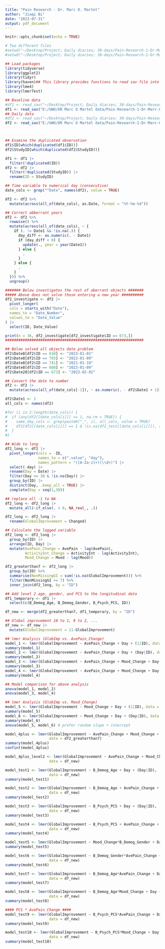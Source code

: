 ```yaml
---
title: "Pain Research - Dr. Marc O. Martel"
author: "Jiaqi Bi"
date: "2023-07-31"
output: pdf_document
---
```


```r
knitr::opts_chunk$set(echo = TRUE)
```

```r
# Two different files
#setwd("~/Desktop/Project; Daily diaries; 30-days/Pain-Research-1-Dr-Marc-O-Martel/Datasets; Project; Martel")
#setwd("~/Desktop/Project; Daily diaries; 30-days/Pain-Research-1-Dr-Marc-O-Martel/Datasets; Project; Jamison")
```

```r
## Load packages
library(tidyverse)
library(ggplot2)
library(tidyr)
library(haven)## This library provides functions to read sav file into R
library(lme4)
library(lmerTest)
```

```r
## Baseline data
#df1 <- read_sav("~/Desktop/Project; Daily diaries; 30-days/Pain-Research-1-Dr-Marc-O-Martel/Datasets; Project; Jamison/Dataset; Jamison project; Baseline.sav")
df1 <- read_sav("E:/UWO/DR Marc O Martel data/Pain-Research-1-Dr-Marc-O-Martel/Datasets; Project; Jamison/Dataset; Jamison project; Baseline.sav")
## Daily data
#df2 <- read_sav("~/Desktop/Project; Daily diaries; 30-days/Pain-Research-1-Dr-Marc-O-Martel/Datasets; Project; Jamison/Dataset; Jamison project; Daily.sav")
df2 <- read_sav("E:/UWO/DR Marc O Martel data/Pain-Research-1-Dr-Marc-O-Martel/Datasets; Project; Jamison/Dataset; Jamison project; Daily.sav")



## Examine the duplicated observation
df1$ID[which(duplicated(df1$ID))]
df2$StudyID[which(duplicated(df2$StudyID))]

df1 <- df1 |>
  filter(!duplicated(ID))
df2 <- df2 |>
  filter(!duplicated(StudyID)) |>
  rename(ID = StudyID)

## Time variable to numerical day (consecutive)
date_cols <- grep("^Date", names(df2), value = TRUE)

df2 <- df2 %>%
  mutate(across(all_of(date_cols), as.Date, format = "%Y-%m-%d"))

## Correct abberrant years
df2 <- df2 %>%
  rowwise() %>%
  mutate(across(all_of(date_cols), ~ {
    if (. != Date1 && !is.na(.)) {
      day_diff <- as.numeric(. - Date1)
      if (day_diff < 0) {
        update(., year = year(Date1))
      } else {
        .
      }
    } else {
      .
    }
  })) %>%
  ungroup()

####### Below investigates the rest of aberrant objects #######
##### Above does not solve those entering a new year ##########
df2_investigate <- df2 |>
  pivot_longer(
  cols = starts_with("Date"), 
  names_to = "Date_Number", 
  values_to = "Date_Value"
) |>
  select(ID, Date_Value)

print(n = 36, df2_investigate[df2_investigate$ID == 673,])
###############################################################

## Below solved all objects date problem
df2$Date8[df2$ID == 610] <- "2023-01-01"
df2$Date8[df2$ID == 703] <- "2022-01-09"
df2$Date8[df2$ID == 741] <- "2021-01-10"
df2$Date8[df2$ID == 680] <- "2023-01-09"
df2$Date28[df2$ID == 673] <- "2023-02-02"

## Convert the date to number
df2 <- df2 |>
  mutate(across(all_of(date_cols[-1]), ~ as.numeric(. - df2$Date1 + 1)))

df2$Date1 <- 1
all_cols <- names(df2)

#for (i in 2:length(date_cols)) {
#  if (any(df2[[date_cols[i]]] == 1, na.rm = TRUE)) {
#    same_day_cols <- grep(paste0("_", i), all_cols, value = TRUE)
#    df2[df2[[date_cols[i]]] == 1 & !is.na(df2_test[[date_cols[i]]]), same_day_cols] <- NA
#  }
#}

## Wide to long
df2_long <- df2 |>
  pivot_longer(cols = -ID,
               names_to = c(".value", "day"),
               names_pattern = "([A-Za-z]+)(\\d+)") |>
  select(-day) |>
  rename(Day = Date) |>
  filter(Day <= 30 & !is.na(Day)) |>
  group_by(ID) |>
  distinct(Day, .keep_all = TRUE) |>
  complete(Day = seq(1,30))

## replace all -1 to NA
df2_long <- df2_long |>
  mutate_all(~if_else(. < 0, NA_real_, .))

df2_long <- df2_long |>
  rename(GlobalImprovement = Changed)

## Calculate the lagged variable
df2_long <- df2_long |>
  group_by(ID) |>
  arrange(ID, Day) |>
  mutate(AvePain_Change = AvePain - lag(AvePain), 
         ActivityInt_Change = ActivityInt - lag(ActivityInt), 
         Mood_Change = Mood - lag(Mood)) 

df2_greaterthan7 <- df2_long |>
  group_by(ID) %>%
  summarise(NonMissingGI = sum(!is.na(GlobalImprovement))) %>%
  filter(NonMissingGI >= 7) %>%
  inner_join(df2_long, by = "ID")

## Add level 2 age, gender, and PCS to the longitudinal data
df1_temporary <- df1 |>
  select(c(B_Demog_Age, B_Demog_Gender, B_Psych_PCS, ID))

df_new <- merge(df2_greaterthan7, df1_temporary, by = "ID")

## Global improvement 10 to 1, 9 to 2, ...
df_new <- df_new |>
  mutate(GlobalImprovement = 11-GlobalImprovement)
```

```r
## lmer Analysis (GlobImp vs. AvePain_Change)
model_1 <- lmer(GlobalImprovement ~ AvePain_Change + Day + (1|ID), data = df2_greaterthan7) # Random intercept only
summary(model_1)
model_2 <- lmer(GlobalImprovement ~ AvePain_Change + Day + (Day|ID), data = df2_greaterthan7) # Random slope + Random intercept
summary(model_2)
model_3 <- lmer(GlobalImprovement ~ AvePain_Change + Mood_Change + Day + (1|ID), data = df2_greaterthan7) # Adjust AvePain_Change and Mood_Change
summary(model_3)
model_4 <- lmer(GlobalImprovement ~ AvePain_Change + Mood_Change + Day + (Day|ID), data = df2_greaterthan7) # Add random slope
summary(model_4)

## Model comparison for above analysis
anova(model_1, model_2)
anova(model_3, model_4)

## lmer Analysis (GlobImp vs. Mood_Change)
model_5 <- lmer(GlobalImprovement ~ Mood_Change + Day + (1|ID), data = df2_greaterthan7) # random intercept only
summary(model_5)
model_6 <- lmer(GlobalImprovement ~ Mood_Change + Day + (Day|ID), data = df2_greaterthan7) # Add random slope
summary(model_6)
anova(model_5, model_6) # prefer random slope + intercept
```

```r
model_4plus <- lmer(GlobalImprovement ~ AvePain_Change + Mood_Change + Sleep + Day + (Day|ID), 
                    data = df2_greaterthan7)
summary(model_4plus)
confint(model_4plus)
```

```r
model_4plus_level2 <- lmer(GlobalImprovement ~ AvePain_Change + Mood_Change + Sleep + B_Demog_Age + B_Demog_Gender + B_Psych_PCS + Day + (Day|ID), 
                    data = df_new)

model_test1 <- lmer(GlobalImprovement ~ B_Demog_Age + Day + (Day|ID), 
                    data = df_new)
summary(model_test1)

model_test2 <- lmer(GlobalImprovement ~ B_Demog_Age + AvePain_Change + Mood_Change + Sleep + Day + (Day|ID), 
                    data = df_new)
summary(model_test2)

model_test3 <- lmer(GlobalImprovement ~ B_Psych_PCS + Day + (Day|ID), 
                    data = df_new)
summary(model_test3)

model_test4 <- lmer(GlobalImprovement ~ B_Psych_PCS + AvePain_Change + Mood_Change + Sleep + Day + (Day|ID), 
                    data = df_new)
summary(model_test4)

model_test5 <- lmer(GlobalImprovement ~ Mood_Change*B_Demog_Gender + Day + (Day|ID), data = df_new)
summary(model_test5)

model_test6 <- lmer(GlobalImprovement ~ B_Demog_Gender*AvePain_Change + Day + (Day|ID),
                    data = df_new)
summary(model_test6)

model_test7 <- lmer(GlobalImprovement ~ B_Demog_Age*AvePain_Change + Day + (Day|ID),
                    data = df_new)
summary(model_test7)

model_test8 <- lmer(GlobalImprovement ~ B_Demog_Age*Mood_Change + Day + (Day|ID),
                    data = df_new)
summary(model_test8)

#### PCS * AvePain_Change ####
model_test9 <- lmer(GlobalImprovement ~ B_Psych_PCS*AvePain_Change + Day + (Day|ID),
                    data = df_new)
summary(model_test9)

model_test10 <- lmer(GlobalImprovement ~ B_Psych_PCS*Mood_Change + Day + (Day|ID),
                    data = df_new)
summary(model_test10)
```








